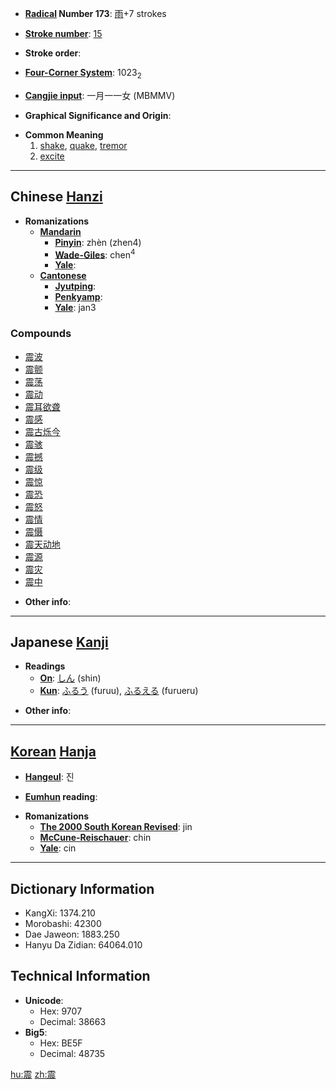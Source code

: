 * '''[[Wiktionary:Chinese radical index| Radical]] Number 173''': [[Wiktionary:Chinese radical index 雨|雨]]+7 strokes

* '''[[Wiktionary:Chinese total strokes index|Stroke number]]''': [[Wiktionary:Chinese total strokes index 15|15]]

* '''Stroke order''': 

* '''[[Wiktionary:Chinese four corner index|Four-Corner System]]''': 1023<sub>2</sub>

* '''[[Wiktionary:Chinese Cangjie index|Cangjie input]]''': 一月一一女 (MBMMV)

* '''Graphical Significance and Origin''': 

* '''Common Meaning'''
*# [[shake]], [[quake]], [[tremor]]
*# [[excite]]


----

== Chinese [[Hanzi]] ==

* '''Romanizations'''
** '''[[Mandarin]]'''
*** '''[[Pinyin]]''': zhèn (zhen4)
*** '''[[Wade-Giles]]''': chen<sup>4</sup>
*** '''[[Yale]]''': 
** '''[[Cantonese]]'''
*** '''[[Jyutping]]''':
*** '''[[Penkyamp]]''': 
*** '''[[Yale]]''': jan3

===Compounds===
*[[震波]]
*[[震颤]]
*[[震荡]]
*[[震动]]
*[[震耳欲聋]]
*[[震感]]
*[[震古烁今]]
*[[震骇]]
*[[震撼]]
*[[震级]]
*[[震惊]]
*[[震恐]]
*[[震怒]]
*[[震情]]
*[[震慑]]
*[[震天动地]]
*[[震源]]
*[[震灾]]
*[[震中]]

* '''Other info''': 

----

== Japanese [[Kanji]] ==

* '''Readings'''
** '''[[On]]''': [[しん]] (shin)
** '''[[Kun]]''': [[ふるう]] (furuu), [[ふるえる]] (furueru)

* '''Other info''':  

----

== [[Korean]] [[Hanja]] ==

* '''[[Hangeul]]''': 진

* '''[[Eumhun]] reading''': 

* '''Romanizations'''
** '''[[The 2000 South Korean Revised Romanization|The 2000 South Korean Revised]]''': jin
** '''[[McCune-Reischauer]]''': chin
** '''[[Yale]]''': cin

----

== Dictionary Information ==

* KangXi: 1374.210
* Morobashi: 42300
* Dae Jaweon: 1883.250
* Hanyu Da Zidian: 64064.010

== Technical Information ==

* '''Unicode''':
** Hex: 9707
** Decimal: 38663
* '''Big5''':
** Hex: BE5F
** Decimal: 48735

[[hu:震]]
[[zh:震]]